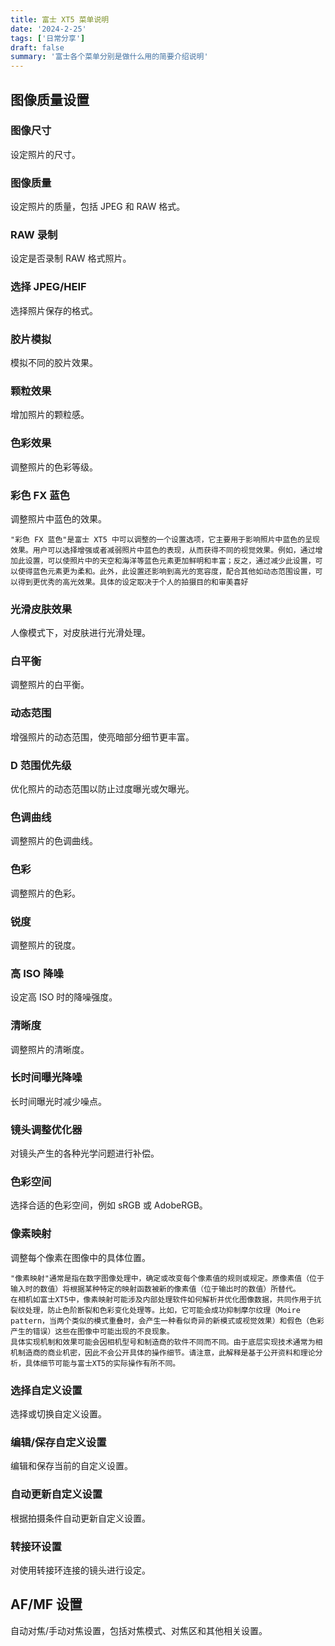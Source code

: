 ```yaml
---
title: 富士 XT5 菜单说明
date: '2024-2-25'
tags: ['日常分享']
draft: false
summary: '富士各个菜单分别是做什么用的简要介绍说明'
---
```


## 图像质量设置

### 图像尺寸
设定照片的尺寸。

### 图像质量
设定照片的质量，包括 JPEG 和 RAW 格式。

### RAW 录制
设定是否录制 RAW 格式照片。

### 选择 JPEG/HEIF
选择照片保存的格式。

### 胶片模拟
模拟不同的胶片效果。

### 颗粒效果
增加照片的颗粒感。

### 色彩效果
调整照片的色彩等级。

### 彩色 FX 蓝色
调整照片中蓝色的效果。

```
"彩色 FX 蓝色"是富士 XT5 中可以调整的一个设置选项，它主要用于影响照片中蓝色的呈现效果。用户可以选择增强或者减弱照片中蓝色的表现，从而获得不同的视觉效果。例如，通过增加此设置，可以使照片中的天空和海洋等蓝色元素更加鲜明和丰富；反之，通过减少此设置，可以使得蓝色元素更为柔和。此外，此设置还影响到高光的宽容度，配合其他如动态范围设置，可以得到更优秀的高光效果。具体的设定取决于个人的拍摄目的和审美喜好
```

### 光滑皮肤效果
人像模式下，对皮肤进行光滑处理。

### 白平衡
调整照片的白平衡。

### 动态范围
增强照片的动态范围，使亮暗部分细节更丰富。

### D 范围优先级
优化照片的动态范围以防止过度曝光或欠曝光。

### 色调曲线
调整照片的色调曲线。

### 色彩
调整照片的色彩。

### 锐度
调整照片的锐度。

### 高 ISO 降噪
设定高 ISO 时的降噪强度。

### 清晰度
调整照片的清晰度。

### 长时间曝光降噪
长时间曝光时减少噪点。

### 镜头调整优化器
对镜头产生的各种光学问题进行补偿。

### 色彩空间
选择合适的色彩空间，例如 sRGB 或 AdobeRGB。

### 像素映射
调整每个像素在图像中的具体位置。

```
"像素映射"通常是指在数字图像处理中，确定或改变每个像素值的规则或规定。原像素值（位于输入时的数值）将根据某种特定的映射函数被新的像素值（位于输出时的数值）所替代。
在相机如富士XT5中，像素映射可能涉及内部处理软件如何解析并优化图像数据，共同作用于抗裂纹处理，防止色阶断裂和色彩变化处理等。比如，它可能会成功抑制摩尔纹理（Moire pattern，当两个类似的模式重叠时，会产生一种看似奇异的新模式或视觉效果）和假色（色彩产生的错误）这些在图像中可能出现的不良现象。
具体实现机制和效果可能会因相机型号和制造商的软件不同而不同。由于底层实现技术通常为相机制造商的商业机密，因此不会公开具体的操作细节。请注意，此解释是基于公开资料和理论分析，具体细节可能与富士XT5的实际操作有所不同。
```

### 选择自定义设置
选择或切换自定义设置。

### 编辑/保存自定义设置
编辑和保存当前的自定义设置。

### 自动更新自定义设置
根据拍摄条件自动更新自定义设置。

### 转接环设置
对使用转接环连接的镜头进行设定。

## AF/MF 设置
自动对焦/手动对焦设置，包括对焦模式、对焦区和其他相关设置。

